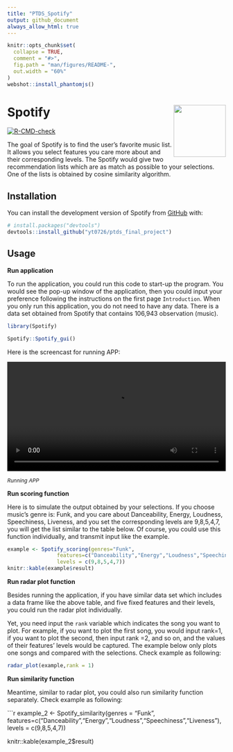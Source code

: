 ```yaml
---
title: "PTDS_Spotify"
output: github_document
always_allow_html: true
---
```



```r
knitr::opts_chunk$set(
  collapse = TRUE,
  comment = "#>",
  fig.path = "man/figures/README-",
  out.width = "60%"
)
webshot::install_phantomjs()
```

# Spotify <img src="man/figures/logo.png" align="right" width="120" />

<!-- badges: start -->
[![R-CMD-check](https://github.com/yt0726/ptds_final_project/actions/workflows/R-CMD-check.yaml/badge.svg)](https://github.com/yt0726/ptds_final_project/actions/workflows/R-CMD-check.yaml)
<!-- badges: end -->

The goal of Spotify is to find the user’s favorite music list. It allows you select features you care more about and their corresponding levels. The Spotify would give two recommendation lists which are as match as possible to your selections. One of the lists is obtained by cosine similarity algorithm.     

## Installation

You can install the development version of Spotify from [GitHub](https://github.com/) with:

``` r
# install.packages("devtools")
devtools::install_github("yt0726/ptds_final_project")
```

## Usage   

**Run application**

To run the application, you could run this code to start-up the program. You would see the pop-up window of the application, then you could input your preference following the instructions on the first page `Introduction`. When you only run this application, you do not need to have any data. There is a data set obtained from Spotify that contains 106,943 observation (music).           

```r
library(Spotify)
```

```r
Spotify::Spotify_gui()
```

Here is the screencast for running APP:    

<video width="100%" controls>
  <source src="man/figures/screencast.mp4" type="video/mp4">
</video>

<span style="font-size:12px;"> *Running APP*</span>    


**Run scoring function**   

Here is to simulate the output obtained by your selections. If you choose music's genre is: Funk, and you care about Danceability, Energy, Loudness, Speechiness, Liveness, and you set the corresponding levels are 9,8,5,4,7, you will get the list similar to the table below. Of course, you could use this function individually, and transmit input like the example.      

```r
example <- Spotify_scoring(genres="Funk",
                features=c("Danceability","Energy","Loudness","Speechiness","Liveness"),
                levels = c(9,8,5,4,7))
knitr::kable(example$result)
```

**Run radar plot function**   

Besides running the application, if you have similar data set which includes a data frame like the above table, and five fixed features and their levels, you could run the radar plot individually.    

Yet, you need input the `rank` variable which indicates the song you want to plot. For example, if you want to plot the first song, you would input rank=1, if you want to plot the second, then input rank =2, and so on, and the values of their features' levels would be captured. The example below only plots one songs and compared with the selections. Check example as following:        


```r
radar_plot(example,rank = 1)
```

**Run similarity function**    

Meantime, similar to radar plot, you could also run similarity function separately. Check example as following:         

```r
example_2 <- Spotify_similarity(genres = "Funk",
features=c("Danceability","Energy","Loudness","Speechiness","Liveness"),
levels = c(9,8,5,4,7))

knitr::kable(example_2$result) 
